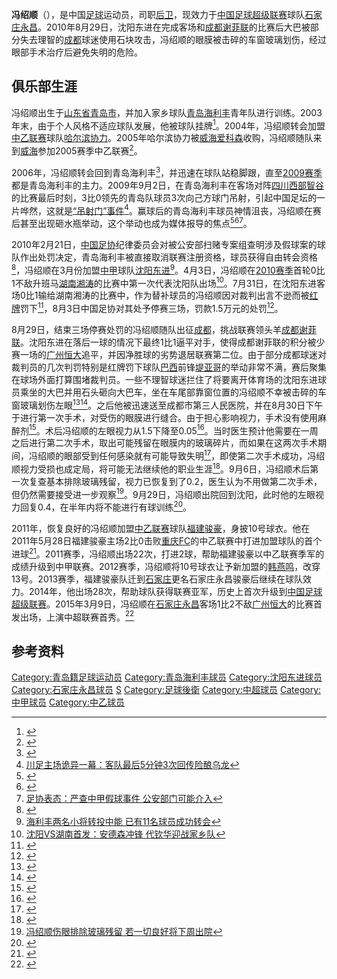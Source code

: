 {{Football player infobox
| playername = 冯绍顺
| image =
| fullname = 冯绍顺
| height = {{height|m=1.77}}
| nickname =
| dateofbirth = {{Birth date and age|year=1986|month=1|day=3}}
| cityofbirth = [[山东|山东]][[青岛|青岛]]
| countryofbirth = {{flagicon|CHN}}[[中国|中国]]
| currentclub = [[石家庄永昌足球俱乐部|石家庄永昌]]
| clubnumber = 13
| position = [[后卫_(足球)|后卫]]、[[中场|中场]]
| youthyears = ?-2003年
| youthclubs = [[青岛海利丰足球俱乐部|青岛海利丰]]
| years = 2004年<br>2005年<br>2006-2009年<br>2010年<br>2011-
| clubs = [[哈尔滨协力足球俱乐部|哈尔滨协力]]<br>[[威海爱科森足球俱乐部|威海爱科森]]<br>[[青岛海利丰足球俱乐部|青岛海利丰]]<br>[[沈阳东进足球俱乐部|沈阳东进]]<br>[[石家庄永昌足球俱乐部|石家庄永昌]]
| caps(goals) = {{0|00}}0 (0)<br>{{0|00}}0 (0)<br>{{0}}85 (2)<br>{{0|00}}8 (0)<br>105 (3)
| nationalyears = 
| nationalteam = 
| nationalcaps(goals) = 
| pcupdate = 2015年1月1日 
| ntupdate = 
}}

'''冯绍顺'''（{{bd|1986年|1月3日|catIdx=F}}），是中国[[足球|足球]]运动员，司职[[后卫_(足球)|后卫]]，现效力于[[中国足球超级联赛|中国足球超级联赛]]球队[[石家庄永昌足球俱乐部|石家庄永昌]]。2010年8月29日，沈阳东进在完成客场和[[成都谢菲联足球俱乐部|成都谢菲联]]的比赛后大巴被部分失去理智的[[成都|成都]]球迷使用石块攻击，冯绍顺的眼膜被击碎的车窗玻璃划伤，经过眼部手术治疗后避免失明的危险。

==俱乐部生涯==
冯绍顺出生于[[山东省|山东省]][[青岛市|青岛市]]，并加入家乡球队[[青岛海利丰足球俱乐部|青岛海利丰]]青年队进行训练。2003年末，由于个人风格不适应球队发展，他被球队挂牌<ref>{{Cite web |url=http://www.dzwww.com/tiyu/zonghetiyu/200312300645.htm |title=青岛两个俱乐部总共有41名球员上了转会榜 |accessdate=2010-08-31 |archive-date=2015-09-23 |archive-url=https://web.archive.org/web/20150923221229/http://www.dzwww.com/tiyu/zonghetiyu/200312300645.htm |dead-url=no }}</ref>。2004年，冯绍顺转会加盟[[中国足球乙级联赛|中乙联赛]]球队[[哈尔滨协力足球俱乐部|哈尔滨协力]]。2005年哈尔滨协力被[[威海爱科森足球俱乐部|威海爱科森]]收购，冯绍顺随队来到[[威海|威海]]参加2005赛季中乙联赛<ref>{{Cite web |url=http://image2.sina.com.cn/ty/up/2005-04-29/U355P6T64D12015F1091DT20050429184415.doc |title=天津名特足球俱乐部威海爱科森足球队2005赛季出场名单 |accessdate=2010-08-31 |archive-date=2015-04-02 |archive-url=https://web.archive.org/web/20150402151405/http://image2.sina.com.cn/ty/up/2005-04-29/U355P6T64D12015F1091DT20050429184415.doc |dead-url=no }}</ref>。

2006年，冯绍顺转会回到青岛海利丰<ref>{{Cite web |url=http://it.sohu.com/20060315/n242301420.shtml |title=海信地产队确定新赛季目标 |accessdate=2010-08-31 |archive-date=2015-04-02 |archive-url=https://web.archive.org/web/20150402095725/http://it.sohu.com/20060315/n242301420.shtml |dead-url=no }}</ref>，并迅速在球队站稳脚跟，直至[[2009年中国足球甲级联赛|2009赛季]]都是青岛海利丰的主力。2009年9月2日，在青岛海利丰在客场对阵[[四川足球俱乐部|四川西部智谷]]的比赛最后时刻，3比0领先的青岛队球员3次向己方球门吊射，引起中国足坛的一片哗然，这就是[[中国足球反赌风暴#2009.E5.B9.B4.E9.9D.92.E5.B2.9B.E6.B5.B7.E5.88.A9.E4.B8.B0.E2.80.9C.E5.90.8A.E5.B0.84.E9.97.A8.E2.80.9D|“吊射门”事件]]<ref>[http://news.ifeng.com/society/2/200909/0903_344_1332588.shtml 川足主场诡异一幕：客队最后5分钟3次回传险酿乌龙]</ref>。赢球后的青岛海利丰球员神情沮丧，冯绍顺在赛后甚至出现砸水瓶举动，这个举动也成为媒体报导的焦点<ref>{{Cite web |url=http://sports.sina.com.cn/b/2009-09-04/10224570520.shtml |title=青川疯狂一幕始于神秘电话 乌龙未遂有人怒砸水瓶 |accessdate=2010-08-31 |archive-date=2009-09-10 |archive-url=https://web.archive.org/web/20090910054257/http://sports.sina.com.cn/b/2009-09-04/10224570520.shtml |dead-url=no }}</ref><ref>{{Cite web |url=http://www.goalchina.net/html/2009/09/07/2009090708233875.htm |title=事实被假和赌扭来扭去 |accessdate=2010-08-31 |archive-date=2012-08-01 |archive-url=https://archive.is/20120801015426/http://www.goalchina.net/html/2009/09/07/2009090708233875.htm |dead-url=no }}</ref><ref>[http://sports.eastday.com/s/20090904/u1a4631674.html 足协表态：严查中甲假球事件 公安部门可能介入]</ref>。

2010年2月21日，[[中国足协|中国足协]]纪律委员会对被公安部扫赌专案组查明涉及假球案的球队作出处罚决定，青岛海利丰被直接取消联赛注册资格，球员获得自由转会资格<ref>{{Cite web |url=http://sports.sina.com.cn/j/2010-02-21/18084848355.shtml |title=足协初定处罚：成都广州降级 海利丰取消注册资格 |accessdate=2010-08-31 |archive-date=2014-04-15 |archive-url=https://web.archive.org/web/20140415150621/http://sports.sina.com.cn/j/2010-02-21/18084848355.shtml |dead-url=no }}</ref>，冯绍顺在3月份加盟[[中甲|中甲]]球队[[沈阳东进足球俱乐部|沈阳东进]]<ref>[http://sports.sohu.com/20100312/n270786627.shtml 海利丰两名小将转投中能 已有11名球员成功转会]</ref>。4月3日，冯绍顺在[[2010年中国足球甲级联赛|2010赛季]]首轮0比1不敌升班马[[湖南湘涛足球俱乐部|湖南湘涛]]的比赛中第一次代表沈阳队出场<ref>[http://sports.sohu.com/20100403/n271298211.shtml 沈阳VS湖南首发：安德森冲锋 代钦华迎战家乡队]</ref>。7月31日，在沈阳东进客场0比1输给湖南湘涛的比赛中，作为替补球员的冯绍顺因对裁判出言不逊而被[[红牌|红牌]]罚下<ref>{{Cite web |url=http://news.sports.cn/china/chinab/news/2010-07-31/2051062.html |title=湘涛悍将88分钟混战得手 湖南1-0绝杀沈阳东进 |accessdate=2010-08-31 |archive-date=2016-03-04 |archive-url=https://web.archive.org/web/20160304123330/http://news.sports.cn/china/chinab/news/2010-07-31/2051062.html |dead-url=no }}</ref>，8月3日中国足协对其处予停赛三场，罚款1.5万元的处罚<ref>{{Cite web |url=http://sports.qq.com/a/20100803/000942.htm |title=足协一日连开5罚单 罚金18万总禁赛22场加1年 |accessdate=2010-08-31 |archive-date=2010-08-09 |archive-url=https://web.archive.org/web/20100809133922/http://sports.qq.com/a/20100803/000942.htm |dead-url=no }}</ref>。

8月29日，结束三场停赛处罚的冯绍顺随队出征[[成都|成都]]，挑战联赛领头羊[[成都谢菲联足球俱乐部|成都谢菲联]]。沈阳东进在落后一球的情况下最终1比1逼平对手，使得成都谢菲联的积分被少赛一场的[[广州恒大足球俱乐部|广州恒大]]追平，并因净胜球的劣势退居联赛第二位。由于部分成都球迷对裁判员的几次判罚特别是红牌罚下球队[[巴西|巴西]]前锋[[吉亚哥·若尔热·奥诺里奥|堤亚哥]]的举动非常不满，赛后聚集在球场外面打算围堵裁判员。一些不理智球迷拦住了将要离开体育场的沈阳东进球员乘坐的大巴并用石头砸向大巴车，坐在车尾部靠窗位置的冯绍顺不幸被击碎的车窗玻璃划伤左眼<ref>{{Cite web |url=http://sports.163.com/10/0830/02/6FA4NF2400051C8L.html |title=成都球迷砸大巴酿悲剧 东进球员眼膜受伤或失明 |accessdate=2010-08-31 |archive-date=2010-09-02 |archive-url=https://web.archive.org/web/20100902023303/http://sports.163.com/10/0830/02/6FA4NF2400051C8L.html |dead-url=no }}</ref><ref>{{Cite web |url=http://sports.sohu.com/20100830/n274560115.shtml |title=成都球迷砸大巴酿悲剧 沈足悍将眼膜划伤恐失明 |accessdate=2010-08-31 |archive-date=2010-09-01 |archive-url=https://web.archive.org/web/20100901155623/http://sports.sohu.com/20100830/n274560115.shtml |dead-url=no }}</ref>。之后他被迅速送至成都市第三人民医院，并在8月30日下午于进行第一次手术，对受伤的眼膜进行缝合。由于担心影响视力，手术没有使用麻醉剂<ref>{{cite news |title=暴力球迷，你扔出的一块砖 让他前路迷茫 |url=http://e.chengdu.cn/html/2010-08/31/content_172554.htm |publisher=《成都商报》电子版 |date=2010-08-31 |accessdate=2010-09-01 |deadurl=yes |archiveurl=https://web.archive.org/web/20100907025301/http://e.chengdu.cn/html/2010-08/31/content_172554.htm |archivedate=2010-09-07 }}</ref>。术后冯绍顺的左眼视力从1.5下降至0.05<ref>{{Cite web |url=http://sports.sina.com.cn/b/2010-08-31/10225177139.shtml |title=冯绍顺术后视力下降至0.05 沈足申诉要求严惩凶手 |accessdate=2010-08-31 |archive-date=2015-04-02 |archive-url=https://web.archive.org/web/20150402135728/http://sports.sina.com.cn/b/2010-08-31/10225177139.shtml |dead-url=no }}</ref>。当时医生预计他需要在一周之后进行第二次手术，取出可能残留在眼膜内的玻璃碎片，而如果在这两次手术期间，冯绍顺的眼部受到任何感染就有可能导致失明<ref>{{Cite web |url=http://news.sports.cn/china/chinab/news/2010-08-30/2064812.html |title=东进遭袭球员完成首次手术 蒙眼1周存失明可能 |accessdate=2010-08-31 |archive-date=2013-05-23 |archive-url=https://web.archive.org/web/20130523123625/http://news.sports.cn/china/chinab/news/2010-08-30/2064812.html |dead-url=yes }}</ref>，即使第二次手术成功，冯绍顺视力受损也成定局，将可能无法继续他的职业生涯<ref>{{Cite web |url=http://sports.sohu.com/20100830/n274584315.shtml |title=东进遇袭球员手术成功 视力受损成定局未来堪忧 |accessdate=2010-08-31 |archive-date=2010-09-16 |archive-url=https://web.archive.org/web/20100916202306/http://sports.sohu.com/20100830/n274584315.shtml |dead-url=no }}</ref>。9月6日，冯绍顺术后第一次复查基本排除玻璃残留，视力已恢复到了0.2，医生认为不用做第二次手术，但仍然需要接受进一步观察<ref>[http://sports.sohu.com/20100907/n274750434.shtml 冯绍顺伤眼排除玻璃残留 若一切良好将下周出院]</ref>。9月29日，冯绍顺出院回到沈阳，此时他的左眼视力回复0.4，在半年内将不能进行有球训练<ref>{{Cite web |url=http://sports.163.com/10/1001/18/6HU9S95T00051C8L.html |title=冯绍顺出院左眼视力0.4 半年内不能进行有球训练 |accessdate=2010-10-12 |archive-date=2015-04-02 |archive-url=https://web.archive.org/web/20150402162130/http://sports.163.com/10/1001/18/6HU9S95T00051C8L.html |dead-url=no }}</ref>。

2011年，恢复良好的冯绍顺加盟[[中国足球乙级联赛|中乙联赛]]球队[[福建骏豪足球俱乐部|福建骏豪]]，身披10号球衣。他在2011年5月28日福建骏豪主场2比0击败[[重庆足球俱乐部|重庆FC]]的中乙联赛中打进加盟球队的首个进球<ref>{{Cite web |url=http://news.xmnn.cn/xmxw/201105/t20110529_1826000.htm |title=冯绍顺传射建功 福建骏豪获得首个主场胜利 |accessdate=2011-08-04 |archive-date=2015-04-02 |archive-url=https://web.archive.org/web/20150402131020/http://news.xmnn.cn/xmxw/201105/t20110529_1826000.htm |dead-url=no }}</ref>。2011赛季，冯绍顺出场22次，打进2球，帮助福建骏豪以中乙联赛季军的成绩升级到中甲联赛。2012赛季，冯绍顺将10号球衣让予新加盟的[[韩燕鸣|韩燕鸣]]，改穿13号。2013赛季，福建骏豪队迁到[[石家庄|石家庄]]更名石家庄永昌骏豪后继续在球队效力。2014年，他出场28次，帮助球队获得联赛亚军，历史上首次升级到[[中国足球超级联赛|中国足球超级联赛]]。2015年3月9日，冯绍顺在[[石家庄永昌足球俱乐部|石家庄永昌]]客场1比2不敌[[广州恒大淘宝足球俱乐部|广州恒大]]的比赛首发出场，上演中超联赛首秀。<ref>{{Cite web |url=http://sports.sina.com.cn/j/2015-03-09/21547537288.shtml |title=中超-高拉特传射于汉超压哨绝杀！恒大2-1永昌 |accessdate=2015-03-13 |archive-date=2016-03-04 |archive-url=https://web.archive.org/web/20160304091922/http://sports.sina.com.cn/j/2015-03-09/21547537288.shtml |dead-url=no }}</ref>

==参考资料==
{{Reflist|2}}

{{2010瀋陽東進名單}}
{{2011年中乙分类名单福建骏豪}}
{{2012年中甲分类名单骏豪}}
{{2013年中甲分类名单骏豪}}
{{2014年中甲分类名单石家庄}}
{{2015年中超分类名单石家庄}}
{{2016年中超分类名单石家庄}}
{{2017年中甲分类名单石家庄}}
{{2018年中甲分类名单石家庄}}

{{DEFAULTSORT:Feng Shaoshun}}
[[Category:青岛籍足球运动员|Category:青岛籍足球运动员]]
[[Category:青岛海利丰球员|Category:青岛海利丰球员]]
[[Category:沈阳东进球员|Category:沈阳东进球员]]
[[Category:石家庄永昌球员|Category:石家庄永昌球员]]
[[Category:冯姓|S]]
[[Category:足球後衛|Category:足球後衛]]
[[Category:中超球员|Category:中超球员]]
[[Category:中甲球员|Category:中甲球员]]
[[Category:中乙球员|Category:中乙球员]]